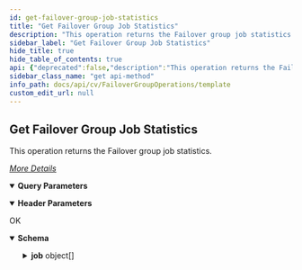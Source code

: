 ```yaml
---
id: get-failover-group-job-statistics
title: "Get Failover Group Job Statistics"
description: "This operation returns the Failover group job statistics."
sidebar_label: "Get Failover Group Job Statistics"
hide_title: true
hide_table_of_contents: true
api: {"deprecated":false,"description":"This operation returns the Failover group job statistics.\n\n[_More Details_](http://documentation.commvault.com/commvault/v11/article?p=46454.htm)\n","operationId":"Get Failover Group Job Statistics","parameters":[{"description":"","explode":true,"in":"query","name":"jobId","schema":{"example":"{jobId}","type":"string"}},{"description":"","explode":true,"in":"query","name":"failoverGroupId","schema":{"example":"{{failoverGroupId}}","type":"string"}},{"description":"","explode":true,"in":"query","name":"replicationId","schema":{"example":"{replicationId}","type":"string"}},{"description":"","explode":true,"in":"query","name":"clientId","schema":{"example":"{clientId}","type":"string"}},{"description":"","in":"header","name":"Authtoken","required":true,"schema":{"example":"{{TOKEN}}","type":"string"}}],"tags":["Failover Group Operations"],"responses":{"200":{"description":"OK","content":{"application/json":{"schema":{"type":"object","properties":{"job":{"type":"array","items":{"type":"object","properties":{"jobId":{"type":"integer"},"replicationId":{"type":"integer"},"phase":{"type":"array","items":{"type":"object","properties":{"phase":{"type":"integer"},"status":{"type":"integer"},"startTime":{"type":"object","properties":{"_type_":{"type":"integer"},"time":{"type":"integer"}}},"endTime":{"type":"object","properties":{"_type_":{"type":"integer"},"time":{"type":"integer"}}},"entity":{"type":"object","properties":{"clientName":{"type":"string"}}}}}},"client":{"type":"object","properties":{"clientId":{"type":"integer"},"clientName":{"type":"string"}}},"vapp":{"type":"object","properties":{"vAppId":{"type":"integer"}}}}}}},"x-examples":{"Example 1":{"job":[{"jobId":4677,"replicationId":0,"phase":[{"phase":26,"status":0,"startTime":{"_type_":55,"time":0},"endTime":{"_type_":55,"time":1522200878},"entity":{}},{"phase":27,"status":0,"startTime":{"_type_":55,"time":1522199745},"endTime":{"_type_":55,"time":1522200548},"entity":{}}],"client":{"clientId":0},"vapp":{"vAppId":31}},{"jobId":4677,"replicationId":5,"phase":[{"phase":15,"status":0,"startTime":{"_type_":55,"time":1522200580},"endTime":{"_type_":55,"time":1522200582},"entity":{"clientName":"ACVM1"}},{"phase":17,"status":0,"startTime":{"_type_":55,"time":1522200582},"endTime":{"_type_":55,"time":1522200588},"entity":{"clientName":"ACVM1FailoverGroups"}},{"phase":20,"status":0,"startTime":{"_type_":55,"time":1522200588},"endTime":{"_type_":55,"time":1522200601},"entity":{"clientName":"ACVM1FailoverGroups"}},{"phase":1,"status":0,"startTime":{"_type_":55,"time":1522200601},"endTime":{"_type_":55,"time":1522200713},"entity":{"clientName":"ACVM1FailoverGroups"}},{"phase":24,"status":0,"startTime":{"_type_":55,"time":1522200713},"endTime":{"_type_":55,"time":1522200727},"entity":{"clientName":"ACVM1FailoverGroups"}},{"phase":19,"status":0,"startTime":{"_type_":55,"time":1522200727},"endTime":{"_type_":55,"time":1522200735},"entity":{"clientName":"ACVM1FailoverGroups"}},{"phase":18,"status":0,"startTime":{"_type_":55,"time":1522200735},"endTime":{"_type_":55,"time":1522200740},"entity":{"clientName":"ACVM1FailoverGroups"}}],"client":{"clientId":0,"clientName":"ACVM1"},"vapp":{"vAppId":31}}]}}},"examples":{"Example 1":{"value":{"job":[{"jobId":4677,"replicationId":0,"phase":[{"phase":26,"status":0,"startTime":{"_type_":55,"time":0},"endTime":{"_type_":55,"time":1522200878},"entity":{}},{"phase":27,"status":0,"startTime":{"_type_":55,"time":1522199745},"endTime":{"_type_":55,"time":1522200548},"entity":{}}],"client":{"clientId":0},"vapp":{"vAppId":31}},{"jobId":4677,"replicationId":5,"phase":[{"phase":15,"status":0,"startTime":{"_type_":55,"time":1522200580},"endTime":{"_type_":55,"time":1522200582},"entity":{"clientName":"ACVM1"}},{"phase":17,"status":0,"startTime":{"_type_":55,"time":1522200582},"endTime":{"_type_":55,"time":1522200588},"entity":{"clientName":"ACVM1FailoverGroups"}},{"phase":20,"status":0,"startTime":{"_type_":55,"time":1522200588},"endTime":{"_type_":55,"time":1522200601},"entity":{"clientName":"ACVM1FailoverGroups"}},{"phase":1,"status":0,"startTime":{"_type_":55,"time":1522200601},"endTime":{"_type_":55,"time":1522200713},"entity":{"clientName":"ACVM1FailoverGroups"}},{"phase":24,"status":0,"startTime":{"_type_":55,"time":1522200713},"endTime":{"_type_":55,"time":1522200727},"entity":{"clientName":"ACVM1FailoverGroups"}},{"phase":19,"status":0,"startTime":{"_type_":55,"time":1522200727},"endTime":{"_type_":55,"time":1522200735},"entity":{"clientName":"ACVM1FailoverGroups"}},{"phase":18,"status":0,"startTime":{"_type_":55,"time":1522200735},"endTime":{"_type_":55,"time":1522200740},"entity":{"clientName":"ACVM1FailoverGroups"}}],"client":{"clientId":0,"clientName":"ACVM1"},"vapp":{"vAppId":31}}]}}}}}}},"method":"get","path":"/DR/JobStats","servers":[{"url":"http://{hostname}/webconsole/api","variables":{"hostname":{"default":"localhost","description":"Webconsole"}}}],"info":{"title":"Template","contact":{},"version":"1.0","description":"Template"},"postman":{"name":"Get Failover Group Job Statistics","description":{"content":"This operation returns the Failover group job statistics.\n\n[_More Details_](http://documentation.commvault.com/commvault/v11/article?p=46454.htm)\n","type":"text/plain"},"url":{"path":["DR","JobStats"],"host":["{{baseUrl}}"],"query":[{"disabled":false,"key":"jobId","value":""},{"disabled":false,"key":"failoverGroupId","value":""},{"disabled":false,"key":"replicationId","value":""},{"disabled":false,"key":"clientId","value":""}],"variable":[]},"header":[{"disabled":false,"description":{"content":"(Required) ","type":"text/plain"},"key":"Authtoken","value":""},{"key":"Accept","value":"application/json"}],"method":"GET"}}
sidebar_class_name: "get api-method"
info_path: docs/api/cv/FailoverGroupOperations/template
custom_edit_url: null
---
```



## Get Failover Group Job Statistics



This operation returns the Failover group job statistics.

[_More Details_](http://documentation.commvault.com/commvault/v11/article?p=46454.htm)


<details style={{"marginBottom":"1rem"}} data-collapsed={false} open={true}><summary style={{}}><strong>Query Parameters</strong></summary><div><ul><ParamsItem className={"paramsItem"} param={{"description":"","explode":true,"in":"query","name":"jobId","schema":{"example":"{jobId}","type":"string"}}}></ParamsItem><ParamsItem className={"paramsItem"} param={{"description":"","explode":true,"in":"query","name":"failoverGroupId","schema":{"example":"{{failoverGroupId}}","type":"string"}}}></ParamsItem><ParamsItem className={"paramsItem"} param={{"description":"","explode":true,"in":"query","name":"replicationId","schema":{"example":"{replicationId}","type":"string"}}}></ParamsItem><ParamsItem className={"paramsItem"} param={{"description":"","explode":true,"in":"query","name":"clientId","schema":{"example":"{clientId}","type":"string"}}}></ParamsItem></ul></div></details><details style={{"marginBottom":"1rem"}} data-collapsed={false} open={true}><summary style={{}}><strong>Header Parameters</strong></summary><div><ul><ParamsItem className={"paramsItem"} param={{"description":"","in":"header","name":"Authtoken","required":true,"schema":{"example":"{{TOKEN}}","type":"string"}}}></ParamsItem></ul></div></details><div><ApiTabs><TabItem label={"200"} value={"200"}><div>

OK

</div><div><MimeTabs schemaType={"response"}><TabItem label={"application/json"} value={"application/json"}><SchemaTabs><TabItem label={"Schema"} value={"Schema"}><details style={{}} data-collapsed={false} open={true}><summary style={{"textAlign":"left"}}><strong>Schema</strong></summary><div style={{"textAlign":"left","marginLeft":"1rem"}}></div><ul style={{"marginLeft":"1rem"}}><SchemaItem collapsible={true} className={"schemaItem"}><details style={{}}><summary style={{}}><strong>job</strong><span style={{"opacity":"0.6"}}> object[]</span></summary><div style={{"marginLeft":"1rem"}}><SchemaItem collapsible={false} name={"jobId"} required={false} deprecated={undefined} schemaDescription={undefined} schemaName={"integer"} qualifierMessage={undefined} defaultValue={undefined}></SchemaItem><SchemaItem collapsible={false} name={"replicationId"} required={false} deprecated={undefined} schemaDescription={undefined} schemaName={"integer"} qualifierMessage={undefined} defaultValue={undefined}></SchemaItem><SchemaItem collapsible={true} className={"schemaItem"}><details style={{}}><summary style={{}}><strong>phase</strong><span style={{"opacity":"0.6"}}> object[]</span></summary><div style={{"marginLeft":"1rem"}}><SchemaItem collapsible={false} name={"phase"} required={false} deprecated={undefined} schemaDescription={undefined} schemaName={"integer"} qualifierMessage={undefined} defaultValue={undefined}></SchemaItem><SchemaItem collapsible={false} name={"status"} required={false} deprecated={undefined} schemaDescription={undefined} schemaName={"integer"} qualifierMessage={undefined} defaultValue={undefined}></SchemaItem><SchemaItem collapsible={true} className={"schemaItem"}><details style={{}}><summary style={{}}><strong>startTime</strong><span style={{"opacity":"0.6"}}> object</span></summary><div style={{"marginLeft":"1rem"}}><SchemaItem collapsible={false} name={"_type_"} required={false} deprecated={undefined} schemaDescription={undefined} schemaName={"integer"} qualifierMessage={undefined} defaultValue={undefined}></SchemaItem><SchemaItem collapsible={false} name={"time"} required={false} deprecated={undefined} schemaDescription={undefined} schemaName={"integer"} qualifierMessage={undefined} defaultValue={undefined}></SchemaItem></div></details></SchemaItem><SchemaItem collapsible={true} className={"schemaItem"}><details style={{}}><summary style={{}}><strong>endTime</strong><span style={{"opacity":"0.6"}}> object</span></summary><div style={{"marginLeft":"1rem"}}><SchemaItem collapsible={false} name={"_type_"} required={false} deprecated={undefined} schemaDescription={undefined} schemaName={"integer"} qualifierMessage={undefined} defaultValue={undefined}></SchemaItem><SchemaItem collapsible={false} name={"time"} required={false} deprecated={undefined} schemaDescription={undefined} schemaName={"integer"} qualifierMessage={undefined} defaultValue={undefined}></SchemaItem></div></details></SchemaItem><SchemaItem collapsible={true} className={"schemaItem"}><details style={{}}><summary style={{}}><strong>entity</strong><span style={{"opacity":"0.6"}}> object</span></summary><div style={{"marginLeft":"1rem"}}><SchemaItem collapsible={false} name={"clientName"} required={false} deprecated={undefined} schemaDescription={undefined} schemaName={"string"} qualifierMessage={undefined} defaultValue={undefined}></SchemaItem></div></details></SchemaItem></div></details></SchemaItem><SchemaItem collapsible={true} className={"schemaItem"}><details style={{}}><summary style={{}}><strong>client</strong><span style={{"opacity":"0.6"}}> object</span></summary><div style={{"marginLeft":"1rem"}}><SchemaItem collapsible={false} name={"clientId"} required={false} deprecated={undefined} schemaDescription={undefined} schemaName={"integer"} qualifierMessage={undefined} defaultValue={undefined}></SchemaItem><SchemaItem collapsible={false} name={"clientName"} required={false} deprecated={undefined} schemaDescription={undefined} schemaName={"string"} qualifierMessage={undefined} defaultValue={undefined}></SchemaItem></div></details></SchemaItem><SchemaItem collapsible={true} className={"schemaItem"}><details style={{}}><summary style={{}}><strong>vapp</strong><span style={{"opacity":"0.6"}}> object</span></summary><div style={{"marginLeft":"1rem"}}><SchemaItem collapsible={false} name={"vAppId"} required={false} deprecated={undefined} schemaDescription={undefined} schemaName={"integer"} qualifierMessage={undefined} defaultValue={undefined}></SchemaItem></div></details></SchemaItem></div></details></SchemaItem></ul></details></TabItem><TabItem label={"Example (from schema)"} value={"Example (from schema)"}><ResponseSamples responseExample={"{\n  \"job\": [\n    {\n      \"jobId\": 0,\n      \"replicationId\": 0,\n      \"phase\": [\n        {\n          \"phase\": 0,\n          \"status\": 0,\n          \"startTime\": {\n            \"_type_\": 0,\n            \"time\": 0\n          },\n          \"endTime\": {\n            \"_type_\": 0,\n            \"time\": 0\n          },\n          \"entity\": {\n            \"clientName\": \"string\"\n          }\n        }\n      ],\n      \"client\": {\n        \"clientId\": 0,\n        \"clientName\": \"string\"\n      },\n      \"vapp\": {\n        \"vAppId\": 0\n      }\n    }\n  ]\n}"} language={"json"}></ResponseSamples></TabItem><TabItem label={" Example 1"} value={" Example 1"}><ResponseSamples responseExample={"{\n  \"job\": [\n    {\n      \"jobId\": 4677,\n      \"replicationId\": 0,\n      \"phase\": [\n        {\n          \"phase\": 26,\n          \"status\": 0,\n          \"startTime\": {\n            \"_type_\": 55,\n            \"time\": 0\n          },\n          \"endTime\": {\n            \"_type_\": 55,\n            \"time\": 1522200878\n          },\n          \"entity\": {}\n        },\n        {\n          \"phase\": 27,\n          \"status\": 0,\n          \"startTime\": {\n            \"_type_\": 55,\n            \"time\": 1522199745\n          },\n          \"endTime\": {\n            \"_type_\": 55,\n            \"time\": 1522200548\n          },\n          \"entity\": {}\n        }\n      ],\n      \"client\": {\n        \"clientId\": 0\n      },\n      \"vapp\": {\n        \"vAppId\": 31\n      }\n    },\n    {\n      \"jobId\": 4677,\n      \"replicationId\": 5,\n      \"phase\": [\n        {\n          \"phase\": 15,\n          \"status\": 0,\n          \"startTime\": {\n            \"_type_\": 55,\n            \"time\": 1522200580\n          },\n          \"endTime\": {\n            \"_type_\": 55,\n            \"time\": 1522200582\n          },\n          \"entity\": {\n            \"clientName\": \"ACVM1\"\n          }\n        },\n        {\n          \"phase\": 17,\n          \"status\": 0,\n          \"startTime\": {\n            \"_type_\": 55,\n            \"time\": 1522200582\n          },\n          \"endTime\": {\n            \"_type_\": 55,\n            \"time\": 1522200588\n          },\n          \"entity\": {\n            \"clientName\": \"ACVM1FailoverGroups\"\n          }\n        },\n        {\n          \"phase\": 20,\n          \"status\": 0,\n          \"startTime\": {\n            \"_type_\": 55,\n            \"time\": 1522200588\n          },\n          \"endTime\": {\n            \"_type_\": 55,\n            \"time\": 1522200601\n          },\n          \"entity\": {\n            \"clientName\": \"ACVM1FailoverGroups\"\n          }\n        },\n        {\n          \"phase\": 1,\n          \"status\": 0,\n          \"startTime\": {\n            \"_type_\": 55,\n            \"time\": 1522200601\n          },\n          \"endTime\": {\n            \"_type_\": 55,\n            \"time\": 1522200713\n          },\n          \"entity\": {\n            \"clientName\": \"ACVM1FailoverGroups\"\n          }\n        },\n        {\n          \"phase\": 24,\n          \"status\": 0,\n          \"startTime\": {\n            \"_type_\": 55,\n            \"time\": 1522200713\n          },\n          \"endTime\": {\n            \"_type_\": 55,\n            \"time\": 1522200727\n          },\n          \"entity\": {\n            \"clientName\": \"ACVM1FailoverGroups\"\n          }\n        },\n        {\n          \"phase\": 19,\n          \"status\": 0,\n          \"startTime\": {\n            \"_type_\": 55,\n            \"time\": 1522200727\n          },\n          \"endTime\": {\n            \"_type_\": 55,\n            \"time\": 1522200735\n          },\n          \"entity\": {\n            \"clientName\": \"ACVM1FailoverGroups\"\n          }\n        },\n        {\n          \"phase\": 18,\n          \"status\": 0,\n          \"startTime\": {\n            \"_type_\": 55,\n            \"time\": 1522200735\n          },\n          \"endTime\": {\n            \"_type_\": 55,\n            \"time\": 1522200740\n          },\n          \"entity\": {\n            \"clientName\": \"ACVM1FailoverGroups\"\n          }\n        }\n      ],\n      \"client\": {\n        \"clientId\": 0,\n        \"clientName\": \"ACVM1\"\n      },\n      \"vapp\": {\n        \"vAppId\": 31\n      }\n    }\n  ]\n}"} language={"json"}></ResponseSamples></TabItem></SchemaTabs></TabItem></MimeTabs></div></TabItem></ApiTabs></div>
      